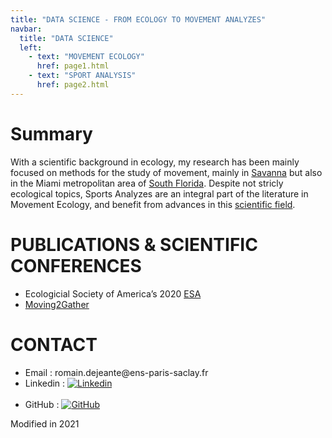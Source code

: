---
title: "DATA SCIENCE - FROM ECOLOGY TO MOVEMENT ANALYZES"
navbar:
  title: "DATA SCIENCE"
  left:
    - text: "MOVEMENT ECOLOGY"
      href: page1.html
    - text: "SPORT ANALYSIS"
      href: page2.html
---

# Summary

With a scientific background in ecology, my research has been mainly focused on methods for the study of movement, mainly in [Savanna](https://www.hluhluwegamereserve.com/) but also in the Miami metropolitan area of [South Florida](https://www.broward.org/Parks/Pages/park.aspx?park=40). Despite not stricly ecological topics, Sports Analyzes are an integral part of the literature in Movement Ecology, and benefit from advances in this [scientific field](https://arxiv.org/pdf/2006.00110.pdf).

# PUBLICATIONS & SCIENTIFIC CONFERENCES

* Ecologicial Society of America's 2020 [ESA](https://vimeo.com/444918505)
* [Moving2Gather](https://twitter.com/mablabuf/status/1243134612890693635)

# CONTACT

* Email : romain.dejeante@ens-paris-saclay.fr
* Linkedin : [![Linkedin](https://i.stack.imgur.com/gVE0j.png)](https://fr.linkedin.xn--com%20%20romain-dejeante-5703861b7-gc6u/)  
&nbsp;
* GitHub : [![GitHub](https://i.stack.imgur.com/tskMh.png)](https://github.com/Dejeante)

Modified in 2021



